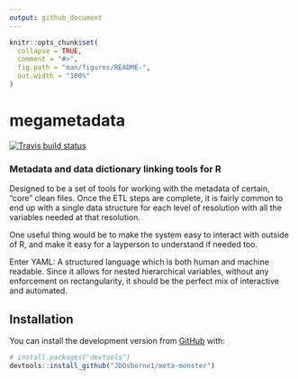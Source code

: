 ```yaml
---
output: github_document
---
```


<!-- README.md is generated from README.Rmd. Please edit that file -->

```r
knitr::opts_chunk$set(
  collapse = TRUE,
  comment = "#>",
  fig.path = "man/figures/README-",
  out.width = "100%"
)
```
# megametadata

<!-- badges: start -->
[![Travis build status](https://travis-ci.com/JDOsborne1/meta-monster.svg?branch=master)](https://travis-ci.com/JDOsborne1/meta-monster)
<!-- badges: end -->

### Metadata and data dictionary linking tools for R

Designed to be a set of tools for working with the metadata of certain, "core" clean files. Once the ETL steps are complete, it is fairly common to end up with a single data structure for each level of resolution with all the variables needed at that resolution. 

One useful thing would be to make the system easy to interact with outside of R, and make it easy for a layperson to understand if needed too.

Enter YAML: A structured language which is both human and machine readable. Since it allows for nested hierarchical variables, without any enforcement on rectangularity, it should be the perfect mix of interactive and automated. 

## Installation

You can install the development version from [GitHub](https://github.com/) with:

``` r
# install.packages("devtools")
devtools::install_github("JDOsborne1/meta-monster")
```

